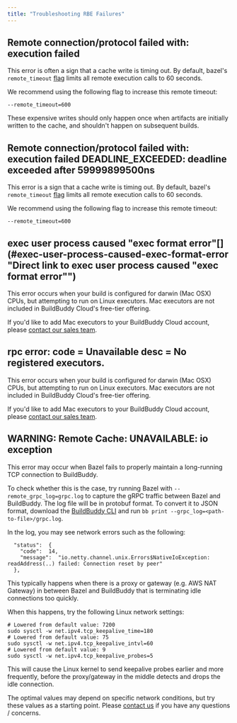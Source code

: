 ```yaml
---
title: "Troubleshooting RBE Failures"
---
```


## Remote connection/protocol failed with: execution failed[](#remote-connectionprotocol-failed-with-execution-failed "Direct link to Remote connection/protocol failed with: execution failed")

This error is often a sign that a cache write is timing out. By default, bazel's `remote_timeout` [flag](https://docs.bazel.build/versions/master/command-line-reference.html#flag--remote%5Ftimeout) limits all remote execution calls to 60 seconds.

We recommend using the following flag to increase this remote timeout:

```
--remote_timeout=600

```

These expensive writes should only happen once when artifacts are initially written to the cache, and shouldn't happen on subsequent builds.

## Remote connection/protocol failed with: execution failed DEADLINE\_EXCEEDED: deadline exceeded after 59999899500ns[](#remote-connectionprotocol-failed-with-execution-failed-deadline%5Fexceeded-deadline-exceeded-after-59999899500ns "Direct link to Remote connection/protocol failed with: execution failed DEADLINE_EXCEEDED: deadline exceeded after 59999899500ns")

This error is a sign that a cache write is timing out. By default, bazel's `remote_timeout` [flag](https://docs.bazel.build/versions/master/command-line-reference.html#flag--remote%5Ftimeout) limits all remote execution calls to 60 seconds.

We recommend using the following flag to increase this remote timeout:

```
--remote_timeout=600

```

## exec user process caused "exec format error"[](#exec-user-process-caused-exec-format-error "Direct link to exec user process caused "exec format error"")

This error occurs when your build is configured for darwin (Mac OSX) CPUs, but attempting to run on Linux executors. Mac executors are not included in BuildBuddy Cloud's free-tier offering.

If you'd like to add Mac executors to your BuildBuddy Cloud account, please [contact our sales team](/request-demo/).

## rpc error: code = Unavailable desc = No registered executors.[](#rpc-error-code--unavailable-desc--no-registered-executors "Direct link to rpc error: code = Unavailable desc = No registered executors.")

This error occurs when your build is configured for darwin (Mac OSX) CPUs, but attempting to run on Linux executors. Mac executors are not included in BuildBuddy Cloud's free-tier offering.

If you'd like to add Mac executors to your BuildBuddy Cloud account, please [contact our sales team](/request-demo/).

## WARNING: Remote Cache: UNAVAILABLE: io exception[](#warning-remote-cache-unavailable-io-exception "Direct link to WARNING: Remote Cache: UNAVAILABLE: io exception")

This error may occur when Bazel fails to properly maintain a long-running TCP connection to BuildBuddy.

To check whether this is the case, try running Bazel with `--remote_grpc_log=grpc.log` to capture the gRPC traffic between Bazel and BuildBuddy. The log file will be in protobuf format. To convert it to JSON format, download the [BuildBuddy CLI](/docs/cli) and run `bb print --grpc_log=<path-to-file>/grpc.log`.

In the log, you may see network errors such as the following:

```
  "status":  {
    "code":  14,
    "message":  "io.netty.channel.unix.Errors$NativeIoException: readAddress(..) failed: Connection reset by peer"
  },

```

This typically happens when there is a proxy or gateway (e.g. AWS NAT Gateway) in between Bazel and BuildBuddy that is terminating idle connections too quickly.

When this happens, try the following Linux network settings:

```
# Lowered from default value: 7200
sudo sysctl -w net.ipv4.tcp_keepalive_time=180
# Lowered from default value: 75
sudo sysctl -w net.ipv4.tcp_keepalive_intvl=60
# Lowered from default value: 9
sudo sysctl -w net.ipv4.tcp_keepalive_probes=5

```

This will cause the Linux kernel to send keepalive probes earlier and more frequently, before the proxy/gateway in the middle detects and drops the idle connection.

The optimal values may depend on specific network conditions, but try these values as a starting point. Please [contact us](/contact/) if you have any questions / concerns.